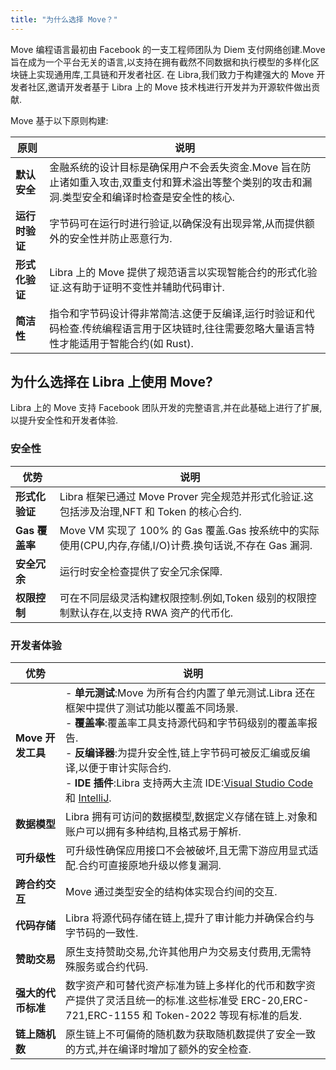 ```yaml
---
title: "为什么选择 Move？"
---
```


Move 编程语言最初由 Facebook 的一支工程师团队为 Diem 支付网络创建.Move 旨在成为一个平台无关的语言,以支持在拥有截然不同数据和执行模型的多样化区块链上实现通用库,工具链和开发者社区.
在 Libra,我们致力于构建强大的 Move 开发者社区,邀请开发者基于 Libra 上的 Move 技术栈进行开发并为开源软件做出贡献.

Move 基于以下原则构建:

| **原则**    | **说明**                                                                       |
| --------- | ---------------------------------------------------------------------------- |
| **默认安全**  | 金融系统的设计目标是确保用户不会丢失资金.Move 旨在防止诸如重入攻击,双重支付和算术溢出等整个类别的攻击和漏洞.类型安全和编译时检查是安全性的核心. |
| **运行时验证** | 字节码可在运行时进行验证,以确保没有出现异常,从而提供额外的安全性并防止恶意行为.                                    |
| **形式化验证** | Libra 上的 Move 提供了规范语言以实现智能合约的形式化验证.这有助于证明不变性并辅助代码审计.                         |
| **简洁性**   | 指令和字节码设计得非常简洁.这便于反编译,运行时验证和代码检查.传统编程语言用于区块链时,往往需要忽略大量语言特性才能适用于智能合约(如 Rust).  |

## 为什么选择在 Libra 上使用 Move?

Libra 上的 Move 支持 Facebook 团队开发的完整语言,并在此基础上进行了扩展,以提升安全性和开发者体验.

### 安全性

| **优势**      | **说明**                                                                    |
| ----------- | ------------------------------------------------------------------------- |
| **形式化验证**   | Libra 框架已通过 Move Prover 完全规范并形式化验证.这包括涉及治理,NFT 和 Token 的核心合约.             |
| **Gas 覆盖率** | Move VM 实现了 100% 的 Gas 覆盖.Gas 按系统中的实际使用(CPU,内存,存储,I/O)计费.换句话说,不存在 Gas 漏洞. |
| **安全冗余**    | 运行时安全检查提供了安全冗余保障.                                                         |
| **权限控制**    | 可在不同层级灵活构建权限控制.例如,Token 级别的权限控制默认存在,以支持 RWA 资产的代币化.                       |

### 开发者体验

| **优势**        | **说明**                                                                                                                                                                                                                                                                                                                                                              |
| ------------- | ------------------------------------------------------------------------------------------------------------------------------------------------------------------------------------------------------------------------------------------------------------------------------------------------------------------------------------------------------------------- |
| **Move 开发工具** | - **单元测试**:Move 为所有合约内置了单元测试.Libra 还在框架中提供了测试功能以覆盖不同场景.<br /> - **覆盖率**:覆盖率工具支持源代码和字节码级别的覆盖率报告.<br /> - **反编译器**:为提升安全性,链上字节码可被反汇编或反编译,以便于审计实际合约.<br /> - **IDE 插件**:Libra 支持两大主流 IDE:[Visual Studio Code](https://marketplace.visualstudio.com/items?itemName=MoveBit.aptos-move-analyzer) 和 [IntelliJ](https://plugins.jetbrains.com/plugin/14721-move-on-aptos). |
| **数据模型**      | Libra 拥有可访问的数据模型,数据定义存储在链上.对象和账户可以拥有多种结构,且格式易于解析.                                                                                                                                                                                                                                                                                                                   |
| **可升级性**      | 可升级性确保应用接口不会被破坏,且无需下游应用显式适配.合约可直接原地升级以修复漏洞.                                                                                                                                                                                                                                                                                                                         |
| **跨合约交互**     | Move 通过类型安全的结构体实现合约间的交互.                                                                                                                                                                                                                                                                                                                                            |
| **代码存储**      | Libra 将源代码存储在链上,提升了审计能力并确保合约与字节码的一致性.                                                                                                                                                                                                                                                                                                                               |
| **赞助交易**      | 原生支持赞助交易,允许其他用户为交易支付费用,无需特殊服务或合约代码.                                                                                                                                                                                                                                                                                                                                 |
| **强大的代币标准**   | 数字资产和可替代资产标准为链上多样化的代币和数字资产提供了灵活且统一的标准.这些标准受 ERC-20,ERC-721,ERC-1155 和 Token-2022 等现有标准的启发.                                                                                                                                                                                                                                                                          |
| **链上随机数**     | 原生链上不可偏倚的随机数为获取随机数提供了安全一致的方式,并在编译时增加了额外的安全检查.                                                                                                                                                                                                                                                                                                                       |
